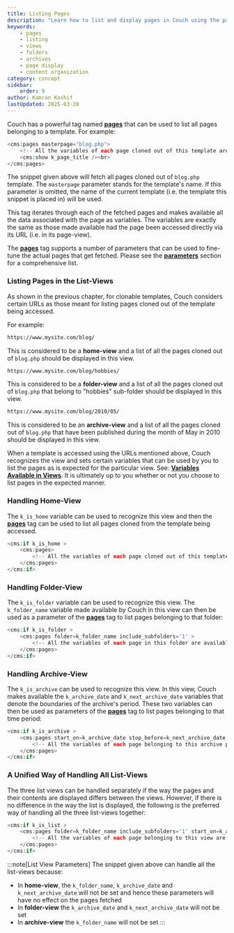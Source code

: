 ```yaml
---
title: Listing Pages
description: "Learn how to list and display pages in Couch using the pages tag"
keywords:
    - pages
    - listing
    - views
    - folders
    - archives
    - page display
    - content organization
category: concept
sidebar:
    order: 9
author: Kamran Kashif
lastUpdated: 2025-03-20
---
```


Couch has a powerful tag named [**pages**](../../tags-reference/pages/) that can be used to list all pages belonging to a template. For example:

```php title="Basic Page Listing"
<cms:pages masterpage="blog.php">
    <!-- All the variables of each page cloned out of this template are available here -->
    <cms:show k_page_title /><br>
</cms:pages>
```

The snippet given above will fetch all pages cloned out of `blog.php` template. The `masterpage` parameter stands for the template's name. If this parameter is omitted, the name of the current template (i.e. the template this snippet is placed in) will be used.

This tag iterates through each of the fetched pages and makes available all the data associated with the page as variables. The variables are exactly the same as those made available had the page been accessed directly via its URL (i.e. in its page-view).

The [**pages**](../../tags-reference/pages/) tag supports a number of parameters that can be used to fine-tune the actual pages that get fetched. Please see the [**parameters**](../../tags-reference/pages/#parameters) section for a comprehensive list.

### Listing Pages in the List-Views

As shown in the previous chapter, for clonable templates, Couch considers certain URLs as those meant for listing pages cloned out of the template being accessed.

For example:

```txt title="Home View URL"
https://www.mysite.com/blog/
```

This is considered to be a **home-view** and a list of all the pages cloned out of `blog.php` should be displayed in this view.

```txt title="Folder View URL"
https://www.mysite.com/blog/hobbies/
```

This is considered to be a **folder-view** and a list of all the pages cloned out of `blog.php` that belong to "hobbies" sub-folder should be displayed in this view.

```txt title="Archive View URL"
https://www.mysite.com/blog/2010/05/
```

This is considered to be an **archive-view** and a list of all the pages cloned out of `blog.php` that have been published during the month of May in 2010 should be displayed in this view.

When a template is accessed using the URLs mentioned above, Couch recognizes the view and sets certain variables that can be used by you to list the pages as is expected for the particular view. See: [**Variables Available in Views**](../variables-in-views/). It is ultimately up to you whether or not you choose to list pages in the expected manner.

### Handling Home-View

The `k_is_home` variable can be used to recognize this view and then the [**pages**](../../tags-reference/pages/) tag can be used to list all pages cloned from the template being accessed.

```php title="Home View Example"
<cms:if k_is_home >
    <cms:pages>
        <!-- All the variables of each page cloned out of this template are available here -->
    </cms:pages>
</cms:if>
```

### Handling Folder-View

The `k_is_folder` variable can be used to recognize this view. The `k_folder_name` variable made available by Couch in this view can then be used as a parameter of the [**pages**](../../tags-reference/pages/) tag to list pages belonging to that folder:

```php title="Folder View Example"
<cms:if k_is_folder >
    <cms:pages folder=k_folder_name include_subfolders='1' >
        <!-- All the variables of each page in this folder are available here -->
    </cms:pages>
</cms:if>
```

### Handling Archive-View

The `k_is_archive` can be used to recognize this view. In this view, Couch makes available the `k_archive_date` and `k_next_archive_date` variables that denote the boundaries of the archive's period. These two variables can then be used as parameters of the [**pages**](../../tags-reference/pages/) tag to list pages belonging to that time period:

```php title="Archive View Example"
<cms:if k_is_archive >
    <cms:pages start_on=k_archive_date stop_before=k_next_archive_date >
        <!-- All the variables of each page belonging to this archive period are available here -->
    </cms:pages>
</cms:if>
```

### A Unified Way of Handling All List-Views

The three list views can be handled separately if the way the pages and their contents are displayed differs between the views. However, if there is no difference in the way the list is displayed, the following is the preferred way of handling all the three list-views together:

```php title="Unified List View Example"
<cms:if k_is_list >
    <cms:pages folder=k_folder_name include_subfolders='1' start_on=k_archive_date stop_before=k_next_archive_date >
        <!-- All the variables of each page belonging to this view are available here -->
    </cms:pages>
</cms:if>
```

:::note[List View Parameters]
The snippet given above can handle all the list-views because:
- In **home-view**, the `k_folder_name`, `k_archive_date` and `k_next_archive_date` will not be set and hence these parameters will have no effect on the pages fetched
- In **folder-view** the `k_archive_date` and `k_next_archive_date` will not be set
- In **archive-view** the `k_folder_name` will not be set
:::